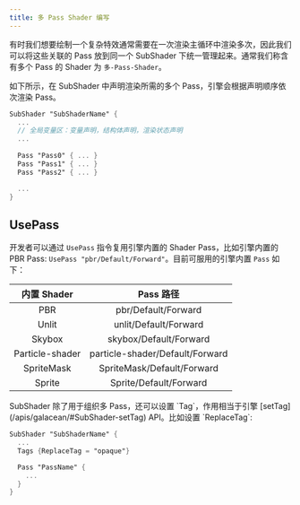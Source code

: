 ```yaml
---
title: 多 Pass Shader 编写
---
```


有时我们想要绘制一个复杂特效通常需要在一次渲染主循环中渲染多次，因此我们可以将这些关联的 Pass 放到同一个 SubShader 下统一管理起来。通常我们称含有多个 Pass 的 Shader 为 `多-Pass-Shader`。

如下所示，在 SubShader 中声明渲染所需的多个 Pass，引擎会根据声明顺序依次渲染 Pass。

```glsl showLineNumbers {6-8}
SubShader "SubShaderName" {
  ...
  // 全局变量区：变量声明，结构体声明，渲染状态声明
  ...
 
  Pass "Pass0" { ... }
  Pass "Pass1" { ... }
  Pass "Pass2" { ... }

  ...
}
```

## UsePass

开发者可以通过 `UsePass` 指令复用引擎内置的 Shader Pass，比如引擎内置的 PBR Pass: `UsePass "pbr/Default/Forward"`。目前可服用的引擎内置 `Pass` 如下：

|   内置 Shader   |            Pass 路径            |
| :-------------: | :-----------------------------: |
|       PBR       |       pbr/Default/Forward       |
|      Unlit      |      unlit/Default/Forward      |
|     Skybox      |     skybox/Default/Forward      |
| Particle-shader | particle-shader/Default/Forward |
|   SpriteMask    |   SpriteMask/Default/Forward    |
|     Sprite      |     Sprite/Default/Forward      |

<Callout>
SubShader 除了用于组织多 Pass，还可以设置 `Tag`，作用相当于引擎 [setTag](/apis/galacean/#SubShader-setTag) API。比如设置 `ReplaceTag`:

```glsl showLineNumbers
SubShader "SubShaderName" {
  ...
  Tags {ReplaceTag = "opaque"}

  Pass "PassName" {
    ...
  }
}
```
</Callout>
